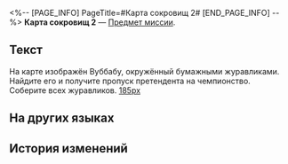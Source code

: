 <%-- [PAGE_INFO]
PageTitle=#Карта сокровищ 2#
[END_PAGE_INFO] --%>
{{Предмет Инфобокс
|id          = 140284
|Изображение = Предмет Карта сокровищ 2.png
|Тип         = Предмет миссии
|Инвентарь   = Миссии
|Редкость    = 3
|Эффект      = 
|Описание    = Карта сокровищ, с помощью которой игроки должны найти пропуск претендента на чемпионство в победной зоне космической станции «Герта». На карте изображён Вуббабу, окружённый бумажными журавликами. Найдите его и получите пропуск претендента на чемпионство. Соберите всех журавликов.
}}
'''Карта сокровищ 2''' — [[Предмет миссии]].

==Текст==
<div align="center">{{Цвет|Ключевой|Карта сокровищ 2}}</div>
На карте изображён Вуббабу, окружённый бумажными журавликами. Найдите его и получите пропуск претендента на чемпионство. Соберите всех журавликов.
[[Файл:Предмет Карта сокровищ 2.png|185px]]

==На других языках==
{{На других языках
|en   = Treasure Map No. 2
|zhs  = 二号藏宝图
|zht  = 二號藏寶圖
|ja   = 宝の地図・2号
|ko   = 보물 지도 2
|es   = Mapa del tesoro n.º 2
|fr   = Carte au trésor&nbsp;n°&nbsp;2
|ru   = Карта сокровищ 2
|th   = แผนที่สมบัติหมายเลข 2
|vi   = Bản Đồ Kho Báu Số 2
|de   = Schatzkarte Nr.&nbsp;2
|id   = Peta Harta Karun No. 2
|pt   = Mapa do Tesouro n.º 2
}}

==История изменений==
{{История изменений|3.5}}